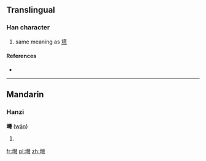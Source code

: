 {{also|塆}}
==Translingual==

===Han character===
{{Han char|rn=32|rad=土|as=22|sn=25|four=|canj=土女火弓 (GVFN)}}
#{{defn|Han|sort=土22}} same meaning as [[塆]]<!--Zdic gives this definition, but we still need a definition for 塆-->

====References====
* {{Han ref|kx=0242.361|hdz=80012.050|uh=58EA|ud=22762}}

----

==Mandarin==

===Hanzi===
'''壪''' ([[wān]])

# {{defn|Mandarin}}

[[fr:壪]]
[[pl:壪]]
[[zh:壪]]
